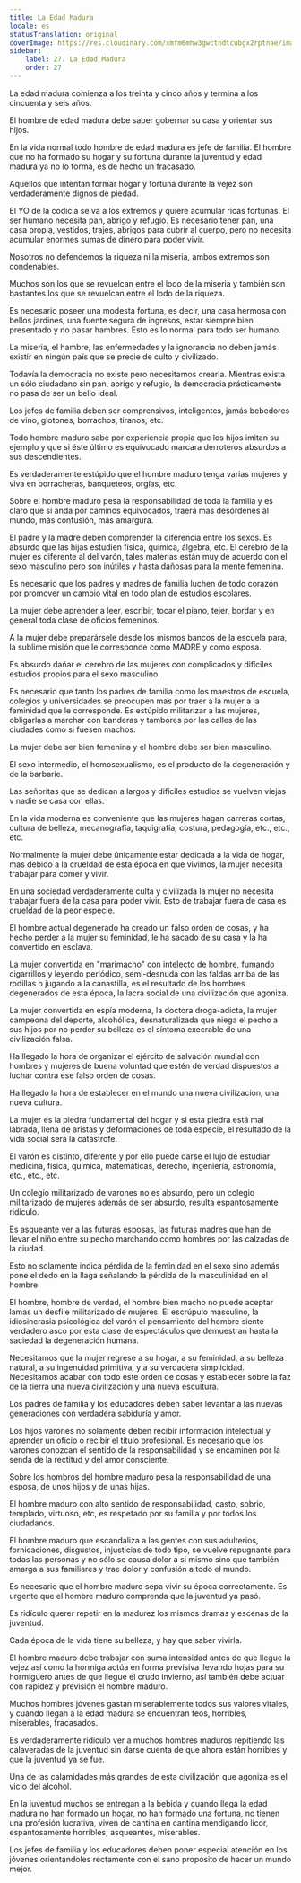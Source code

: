 ```yaml
---
title: La Edad Madura
locale: es
statusTranslation: original
coverImage: https://res.cloudinary.com/xmfm6mhw3gwctndtcubgx2rptnae/image/upload/v1740337243/small_cover_educacion_fundamental_a051170f1c.webp
sidebar:
    label: 27. La Edad Madura
    order: 27
---
```

La edad madura comienza a los treinta y cinco años y termina a los cincuenta y seis años.

El hombre de edad madura debe saber gobernar su casa y orientar sus hijos.

En la vida normal todo hombre de edad madura es jefe de familia. El hombre que no ha formado su hogar y su fortuna durante la juventud y edad madura ya no lo forma, es de hecho un fracasado.

Aquellos que intentan formar hogar y fortuna durante la vejez son verdaderamente dignos de piedad.

El YO de la codicia se va a los extremos y quiere acumular ricas fortunas. El ser humano necesita pan, abrigo y refugio. Es necesario tener pan, una casa propia, vestidos, trajes, abrigos para cubrir al cuerpo, pero no necesita acumular enormes sumas de dinero para poder vivir.

Nosotros no defendemos la riqueza ni la miseria, ambos extremos son condenables.

Muchos son los que se revuelcan entre el lodo de la miseria y también son bastantes los que se revuelcan entre el lodo de la riqueza.

Es necesario poseer una modesta fortuna, es decir, una casa hermosa con bellos jardines, una fuente segura de ingresos, estar siempre bien presentado y no pasar hambres. Esto es lo normal para todo ser humano.

La miseria, el hambre, las enfermedades y la ignorancia no deben jamás existir en ningún país que se precie de culto y civilizado.

Todavía la democracia no existe pero necesitamos crearla. Mientras exista un sólo ciudadano sin pan, abrigo y refugio, la democracia prácticamente no pasa de ser un bello ideal.

Los jefes de familia deben ser comprensivos, inteligentes, jamás bebedores de vino, glotones, borrachos, tiranos, etc.

Todo hombre maduro sabe por experiencia propia que los hijos imitan su ejemplo y que si éste último es equivocado marcara derroteros absurdos a sus descendientes.

Es verdaderamente estúpido que el hombre maduro tenga varias mujeres y viva en borracheras, banqueteos, orgías, etc.

Sobre el hombre maduro pesa la responsabilidad de toda la familia y es claro que si anda por caminos equivocados, traerá mas desórdenes al mundo, más confusión, más amargura.

El padre y la madre deben comprender la diferencia entre los sexos. Es absurdo que las hijas estudien física, química, álgebra, etc. El cerebro de la mujer es diferente al del varón, tales materias están muy de acuerdo con el sexo masculino pero son inútiles y hasta dañosas para la mente femenina.

Es necesario que los padres y madres de familia luchen de todo corazón por promover un cambio vital en todo plan de estudios escolares.

La mujer debe aprender a leer, escribir, tocar el piano, tejer, bordar y en general toda clase de oficios femeninos.

A la mujer debe preparársele desde los mismos bancos de la escuela para, la sublime misión que le corresponde como MADRE y como esposa.

Es absurdo dañar el cerebro de las mujeres con complicados y difíciles estudios propios para el sexo masculino.

Es necesario que tanto los padres de familia como los maestros de escuela, colegios y universidades se preocupen mas por traer a la mujer a la feminidad que le corresponde. Es estúpido militarizar a las mujeres, obligarlas a marchar con banderas y tambores por las calles de las ciudades como si fuesen machos.

La mujer debe ser bien femenina y el hombre debe ser bien masculino.

El sexo intermedio, el homosexualismo, es el producto de la degeneración y de la barbarie.

Las señoritas que se dedican a largos y difíciles estudios se vuelven viejas v nadie se casa con ellas.

En la vida moderna es conveniente que las mujeres hagan carreras cortas, cultura de belleza, mecanografía, taquigrafía, costura, pedagogía, etc., etc., etc.

Normalmente la mujer debe únicamente estar dedicada a la vida de hogar, mas debido a la crueldad de esta época en que vivimos, la mujer necesita trabajar para comer y vivir.

En una sociedad verdaderamente culta y civilizada la mujer no necesita trabajar fuera de la casa para poder vivir. Esto de trabajar fuera de casa es crueldad de la peor especie.

El hombre actual degenerado ha creado un falso orden de cosas, y ha hecho perder a la mujer su feminidad, le ha sacado de su casa y la ha convertido en esclava.

La mujer convertida en "marimacho" con intelecto de hombre, fumando cigarrillos y leyendo periódico, semi-desnuda con las faldas arriba de las rodillas o jugando a la canastilla, es el resultado de los hombres degenerados de esta época, la lacra social de una civilización que agoniza.

La mujer convertida en espía moderna, la doctora droga-adicta, la mujer campeona del deporte, alcohólica, desnaturalizada que niega el pecho a sus hijos por no perder su belleza es el síntoma execrable de una civilización falsa.

Ha llegado la hora de organizar el ejército de salvación mundial con hombres y mujeres de buena voluntad que estén de verdad dispuestos a luchar contra ese falso orden de cosas.

Ha llegado la hora de establecer en el mundo una nueva civilización, una nueva cultura.

La mujer es la piedra fundamental del hogar y si esta piedra está mal labrada, llena de aristas y deformaciones de toda especie, el resultado de la vida social será la catástrofe.

El varón es distinto, diferente y por ello puede darse el lujo de estudiar medicina, física, química, matemáticas, derecho, ingeniería, astronomía, etc., etc., etc.

Un colegio militarizado de varones no es absurdo, pero un colegio militarizado de mujeres además de ser absurdo, resulta espantosamente ridículo.

Es asqueante ver a las futuras esposas, las futuras madres que han de llevar el niño entre su pecho marchando como hombres por las calzadas de la ciudad.

Esto no solamente indica pérdida de la feminidad en el sexo sino además pone el dedo en la llaga señalando la pérdida de la masculinidad en el hombre.

El hombre, hombre de verdad, el hombre bien macho no puede aceptar lamas un desfile militarizado de mujeres. El escrúpulo masculino, la idiosincrasia psicológica del varón el pensamiento del hombre siente verdadero asco por esta clase de espectáculos que demuestran hasta la saciedad la degeneración humana.

Necesitamos que la mujer regrese a su hogar, a su feminidad, a su belleza natural, a su ingenuidad primitiva, y a su verdadera simplicidad. Necesitamos acabar con todo este orden de cosas y establecer sobre la faz de la tierra una nueva civilización y una nueva escultura.

Los padres de familia y los educadores deben saber levantar a las nuevas generaciones con verdadera sabiduría y amor.

Los hijos varones no solamente deben recibir información intelectual y aprender un oficio o recibir el título profesional. Es necesario que los varones conozcan el sentido de la responsabilidad y se encaminen por la senda de la rectitud y del amor consciente.

Sobre los hombros del hombre maduro pesa la responsabilidad de una esposa, de unos hijos y de unas hijas.

El hombre maduro con alto sentido de responsabilidad, casto, sobrio, templado, virtuoso, etc, es respetado por su familia y por todos los ciudadanos.

El hombre maduro que escandaliza a las gentes con sus adulterios, fornicaciones, disgustos, injusticias de todo tipo, se vuelve repugnante para todas las personas y no sólo se causa dolor a si mismo sino que también amarga a sus familiares y trae dolor y confusión a todo el mundo.

Es necesario que el hombre maduro sepa vivir su época correctamente. Es urgente que el hombre maduro comprenda que la juventud ya pasó.

Es ridículo querer repetir en la madurez los mismos dramas y escenas de la juventud.

Cada época de la vida tiene su belleza, y hay que saber vivirla.

El hombre maduro debe trabajar con suma intensidad antes de que llegue la vejez así como la hormiga actúa en forma previsiva llevando hojas para su hormiguero antes de que llegue el crudo invierno, así también debe actuar con rapidez y previsión el hombre maduro.

Muchos hombres jóvenes gastan miserablemente todos sus valores vitales, y cuando llegan a la edad madura se encuentran feos, horribles, miserables, fracasados.

Es verdaderamente ridículo ver a muchos hombres maduros repitiendo las calaveradas de la juventud sin darse cuenta de que ahora están horribles y que la juventud ya se fue.

Una de las calamidades más grandes de esta civilización que agoniza es el vicio del alcohol.

En la juventud muchos se entregan a la bebida y cuando llega la edad madura no han formado un hogar, no han formado una fortuna, no tienen una profesión lucrativa, viven de cantina en cantina mendigando licor, espantosamente horribles, asqueantes, miserables.

Los jefes de familia y los educadores deben poner especial atención en los jóvenes orientándoles rectamente con el sano propósito de hacer un mundo mejor.
